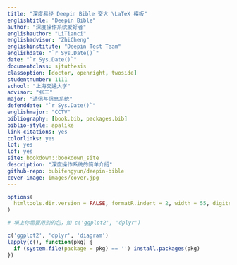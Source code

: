 ```yaml
--- 
title: "深度易经 Deepin Bible 交大 \LaTeX 模板"
englishtitle: "Deepin Bible"
author: "深度操作系统爱好者"
englishauthor: "LiTianci"
englishadvisor: "ZhiCheng"
englishinstitute: "Deepin Test Team"
englishdate: "`r Sys.Date()`"
date: "`r Sys.Date()`"
documentclass: sjtuthesis
classoption: [doctor, openright, twoside]
studentnumber: 1111
school: "上海交通大学"
advisor: "张三"
major: "通信与信息系统"
defenddate: "`r Sys.Date()`"
englishmajor: "CCTV"
bibliography: [book.bib, packages.bib]
biblio-style: apalike
link-citations: yes
colorlinks: yes
lot: yes
lof: yes
site: bookdown::bookdown_site
description: "深度操作系统的简单介绍"
github-repo: bubifengyun/deepin-bible
cover-image: images/cover.jpg
---
```


```r
options(
  htmltools.dir.version = FALSE, formatR.indent = 2, width = 55, digits = 4
)

# 填上你需要用到的包，如 c('ggplot2', 'dplyr')

c('ggplot2', 'dplyr', 'diagram')
lapply(c(), function(pkg) {
  if (system.file(package = pkg) == '') install.packages(pkg)
})
```
